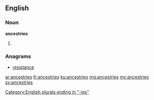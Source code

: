 ==English==

===Noun===
'''ancestries'''

# {{plural of|ancestry}}

===Anagrams===
* [[resistance#English|resistance]]

[[Category:English plurals ending in "-ies"]]

[[ar:ancestries]]
[[fr:ancestries]]
[[ku:ancestries]]
[[mg:ancestries]]
[[my:ancestries]]
[[sv:ancestries]]